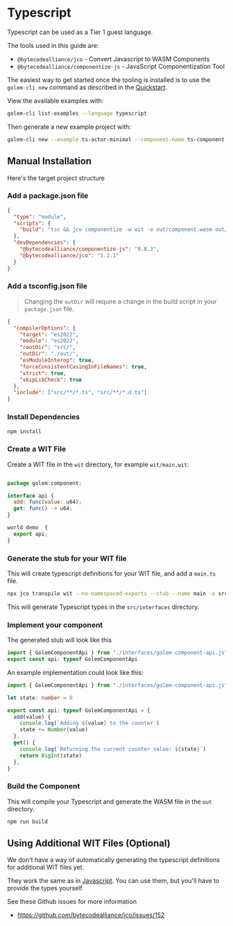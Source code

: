 
# Typescript

Typescript can be used as a Tier 1 guest language.

The tools used in this guide are:

- `@bytecodealliance/jco` - Convert Javascript to WASM Components
- `@bytecodealliance/componentize-js` - JavaScript Componentization Tool

The easiest way to get started once the tooling is installed is to use the `golem-cli new` command as described in the [Quickstart](/docs/quickstart).

View the available examples with:

```bash copy
golem-cli list-examples --language typescript
```

Then generate a new example project with:

```bash copy
golem-cli new --example ts-actor-minimal --component-name ts-component
```

## Manual Installation

Here's the target project structure

<FileTree>
  <FileTree.Folder name="src" defaultOpen>
    <FileTree.File name="main.ts" />
    <FileTree.Folder name="interfaces" defaultOpen>
      <FileTree.File name="golem-component-api.d.ts" />
    </FileTree.Folder>
  </FileTree.Folder>
  <FileTree.Folder name="wit" defaultOpen>
    <FileTree.File name="main.wit" />
    <FileTree.Folder name="deps" />
  </FileTree.Folder>
  <FileTree.File name="package.json" />
  <FileTree.File name="tsconfig.json" />
</FileTree>

<Steps>

### Add a package.json file

```json filename="package.json" copy
{
  "type": "module",
  "scripts": {
    "build": "tsc && jco componentize -w wit -o out/component.wasm out/main.js"
  },
  "devDependencies": {
    "@bytecodealliance/componentize-js": "0.8.3",
    "@bytecodealliance/jco": "1.1.1"
  }
}
```

### Add a tsconfig.json file

> Changing the `outDir` will require a change in the build script in your `package.json` file.

```json filename="tsconfig.json" copy
{
  "compilerOptions": {
    "target": "es2022",
    "module": "es2022",
    "rootDir": "src/",
    "outDir": "./out/",
    "esModuleInterop": true,
    "forceConsistentCasingInFileNames": true,
    "strict": true,
    "skipLibCheck": true
  },
  "include": ["src/**/*.ts", "src/**/*.d.ts"]
}
```

### Install Dependencies

```bash copy
npm install
```

### Create a WIT File

Create a WIT file in the `wit` directory, for example `wit/main.wit`:

```jsx copy

package golem:component;

interface api {
  add: func(value: u64);
  get: func() -> u64;
}

world demo  {
  export api;
}
```

### Generate the stub for your WIT file

This will create typescript definitions for your WIT file, and add a `main.ts` file.

```bash copy
npx jco transpile wit --no-namespaced-exports --stub --name main -o src && rm src/main.js && mv src/main.d.ts src/main.ts
```

This will generate Typescript types in the `src/interfaces` directory.

### Implement your component

The generated stub will look like this

```typescript copy
import { GolemComponentApi } from "./interfaces/golem-component-api.js"
export const api: typeof GolemComponentApi
```

An example implementation could look like this:

```typescript copy
import { GolemComponentApi } from "./interfaces/golem-component-api.js"

let state: number = 0

export const api: typeof GolemComponentApi = {
  add(value) {
    console.log(`Adding ${value} to the counter`)
    state += Number(value)
  },
  get() {
    console.log(`Returning the current counter value: ${state}`)
    return BigInt(state)
  },
}
```

### Build the Component

This will compile your Typescript and generate the WASM file in the `out` directory.

```bash copy
npm run build
```

</Steps>

## Using Additional WIT Files (Optional)

We don't have a way of automatically generating the typescript definitions for additional WIT files yet.

They work the same as in [Javascript](/docs/building-templates/tier-1/javascript#using-additional-wit-files-optional). You can use them, but you'll have to provide the types yourself

See these Github issues for more information

- https://github.com/bytecodealliance/jco/issues/152

